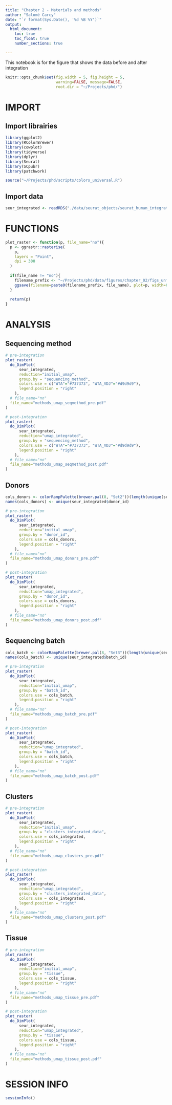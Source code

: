 ```yaml
---
title: "Chapter 2 - Materials and methods"
author: "Salomé Carcy"
date: "`r format(Sys.Date(), '%d %B %Y')`"
output:
  html_document:
    toc: true
    toc_float: true
    number_sections: true

---
```


This notebook is for the figure that shows the data before and after integration

```r
knitr::opts_chunk$set(fig.width = 5, fig.height = 5,
                      warning=FALSE, message=FALSE,
                      root.dir = "~/Projects/phd/")
```


# IMPORT

## Import librairies
```r
library(ggplot2)
library(RColorBrewer)
library(cowplot)
library(tidyverse)
library(dplyr)
library(Seurat)
library(SCpubr)
library(patchwork)

source("~/Projects/phd/scripts/colors_universal.R")
```

## Import data
```r
seur_integrated <- readRDS("./data/seurat_objects/seurat_human_integrated_object_23_12_01.rds")
```




# FUNCTIONS
```r
plot_raster <- function(p, file_name="no"){
  p <- ggrastr::rasterise(
    p,
    layers = "Point",
    dpi = 300
  )
  
  if(file_name != "no"){
    filename_prefix <- "~/Projects/phd/data/figures/chapter_02/figs_unfinished/methods/"
    ggsave(filename=paste0(filename_prefix, file_name), plot=p, width=6, height=5)
  }
  
  return(p)
}
```




# ANALYSIS

## Sequencing method
```r
# pre-integration
plot_raster(
  do_DimPlot(
      seur_integrated,
      reduction="initial_umap",
      group.by = "sequencing_method",
      colors.use = c("WTA"="#737373", "WTA_VDJ"="#d9d9d9"),
      legend.position = "right"
    ),
  # file_name="no"
  file_name="methods_umap_seqmethod_pre.pdf"
)

# post-integration
plot_raster(
  do_DimPlot(
      seur_integrated,
      reduction="umap_integrated",
      group.by = "sequencing_method",
      colors.use = c("WTA"="#737373", "WTA_VDJ"="#d9d9d9"),
      legend.position = "right"
    ),
  # file_name="no"
  file_name="methods_umap_seqmethod_post.pdf"
)
```


## Donors
```r
cols_donors <- colorRampPalette(brewer.pal(8, "Set2"))(length(unique(seur_integrated$donor_id)))
names(cols_donors) <- unique(seur_integrated$donor_id)

# pre-integration
plot_raster(
  do_DimPlot(
      seur_integrated,
      reduction="initial_umap",
      group.by = "donor_id",
      colors.use = cols_donors,
      legend.position = "right"
    ),
  # file_name="no"
  file_name="methods_umap_donors_pre.pdf"
)

# post-integration
plot_raster(
  do_DimPlot(
      seur_integrated,
      reduction="umap_integrated",
      group.by = "donor_id",
      colors.use = cols_donors,
      legend.position = "right"
    ),
  # file_name="no"
  file_name="methods_umap_donors_post.pdf"
)
```


## Sequencing batch
```r
cols_batch <- colorRampPalette(brewer.pal(8, "Set3"))(length(unique(seur_integrated$batch_id)))
names(cols_batch) <- unique(seur_integrated$batch_id)

# pre-integration
plot_raster(
  do_DimPlot(
      seur_integrated,
      reduction="initial_umap",
      group.by = "batch_id",
      colors.use = cols_batch,
      legend.position = "right"
    ),
  # file_name="no"
  file_name="methods_umap_batch_pre.pdf"
)

# post-integration
plot_raster(
  do_DimPlot(
      seur_integrated,
      reduction="umap_integrated",
      group.by = "batch_id",
      colors.use = cols_batch,
      legend.position = "right"
    ),
  # file_name="no"
  file_name="methods_umap_batch_post.pdf"
)
```


## Clusters
```r
# pre-integration
plot_raster(
  do_DimPlot(
      seur_integrated,
      reduction="initial_umap",
      group.by = "clusters_integrated_data",
      colors.use = cols_integrated,
      legend.position = "right"
    ),
  # file_name="no"
  file_name="methods_umap_clusters_pre.pdf"
)

# post-integration
plot_raster(
  do_DimPlot(
      seur_integrated,
      reduction="umap_integrated",
      group.by = "clusters_integrated_data",
      colors.use = cols_integrated,
      legend.position = "right"
    ),
  # file_name="no"
  file_name="methods_umap_clusters_post.pdf"
)
```


## Tissue
```r
# pre-integration
plot_raster(
  do_DimPlot(
      seur_integrated,
      reduction="initial_umap",
      group.by = "tissue",
      colors.use = cols_tissue,
      legend.position = "right"
    ),
  # file_name="no"
  file_name="methods_umap_tissue_pre.pdf"
)

# post-integration
plot_raster(
  do_DimPlot(
      seur_integrated,
      reduction="umap_integrated",
      group.by = "tissue",
      colors.use = cols_tissue,
      legend.position = "right"
    ),
  # file_name="no"
  file_name="methods_umap_tissue_post.pdf"
)
```




# SESSION INFO
```r
sessionInfo()
```



